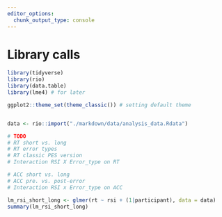 ```yaml
---
editor_options:
  chunk_output_type: console
---
```

# Library calls
```r
library(tidyverse)
library(rio)
library(data.table)
library(lme4) # for later

ggplot2::theme_set(theme_classic()) # setting default theme
```

```r

```

```r
data <- rio::import("./markdown/data/analysis_data.Rdata")
```

```r
# TODO
# RT short vs. long
# RT error types
# RT classic PES version
# Interaction RSI X Error_type on RT

# ACC short vs. long
# ACC pre. vs. post-error
# Interaction RSI x Error_type on ACC


```

```r
lm_rsi_short_long <- glmer(rt ~ rsi + (1|participant), data = data)
summary(lm_rsi_short_long)
```

